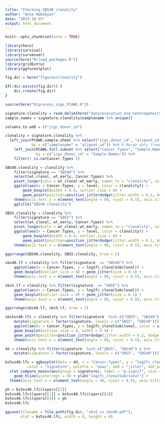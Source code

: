 ```yaml
---
title: "Checking SBS40 clonality"
author: "Anna Hakobyan"
date: "2023-10-15"
output: html_document
---
```


```r
knitr::opts_chunk$set(echo = TRUE)
```


``` r
library(here)
library(survival)
library(survminer)
source(here("R/load_packages.R"))
library(gridExtra)
library(ggforestplot)

fig.dir = here("figures/clonality")

if(!dir.exists(fig.dir)) {
    dir.create(fig.dir)
}
```

```r
source(here("R/process_sigs_PCAWG.R"))
```

```r
signature.clonality = read.delim(here("data/evolution_and_heterogeneity/2018-07-25-allSignatureChanges.txt"))
sample.names = signature.clonality$samplename %>% unique()

columns.to.add = c("icgc_donor_id")

clonality = signature.clonality %>%
  left_join(PCAWG.sample.sheet %>% select("icgc_donor_id", "aliquot_id"), 
            by = c("samplename" = "aliquot_id")) %>% # Merge data frames 
    left_join(PCAWG.full.subset %>% select("Cancer.Types", "Sample.Names"),
              by = c("icgc_donor_id" = "Sample.Names")) %>% 
    filter(! is.na(Cancer.Types ))
```


```r
SBS40.clonality = clonality %>% 
    filter(signature == "SBS40") %>% 
    select(wt_clonal, wt_early, Cancer.Types) %>% 
    pivot_longer(cols = wt_clonal:wt_early, names_to = "clonality", values_to = "level") %>% 
    ggplot(aes(x = Cancer.Types, y = level, color = clonality)) +
        geom_boxplot(width = 0.4, outlier.size = 0) + 
        geom_point(position=position_jitterdodge(jitter.width = 0.2, dodge.width = 0.4), size = 0.1) +
    theme(axis.text.x = element_text(angle = 90, vjust = 0.5), axis.title = element_blank()) +
    ggtitle("SBS40 clonality")

SBS5.clonality = clonality %>% 
    filter(signature == "SBS5") %>% 
    select(wt_clonal, wt_early, Cancer.Types) %>% 
    pivot_longer(cols = wt_clonal:wt_early, names_to = "clonality", values_to = "level") %>% 
    ggplot(aes(x = Cancer.Types, y = level, color = clonality)) +
        geom_boxplot(width = 0.4, outlier.size = 0) + 
        geom_point(position=position_jitterdodge(jitter.width = 0.2, dodge.width = 0.4), size = 0.1) +
    theme(axis.text.x = element_text(angle = 90, vjust = 0.5), axis.title = element_blank()) 

ggarrange(SBS40.clonality, SBS5.clonality, nrow = 2)

```


```r
sbs40.lf = clonality %>% filter(signature  == "SBS40") %>% 
    ggplot(aes(x = Cancer.Types, y = log2fc_clonalSubclonal)) +
    geom_boxplot(outlier.size = 0) + geom_jitter(size = 0.1) +
    theme(axis.text.x = element_text(angle = 90, vjust = 0.5), axis.title = element_blank()) 

sbs5.lf = clonality %>% filter(signature  == "SBS5") %>% 
    ggplot(aes(x = Cancer.Types, y = log2fc_clonalSubclonal)) +
    geom_boxplot(outlier.size = 0) + geom_jitter(size = 0.1) +
    theme(axis.text.x = element_text(angle = 90, vjust = 0.5), axis.title = element_blank()) 

ggarrange(sbs40.lf, sbs5.lf, nrow = 2)

```

```r
sbs5vs40.lfc = clonality %>% filter(signature  %in% c("SBS5", "SBS40") ) %>% 
    mutate(signature = factor(signature, levels = c("SBS5", "SBS40"))) %>% 
    ggplot(aes(x = Cancer.Types, y = log2fc_clonalSubclonal, color = signature)) +
    geom_boxplot(outlier.size = 0, width = 0.4) + 
    geom_point(position=position_jitterdodge(jitter.width = 0.2, dodge.width = 0.4), size = 0.1) +
    theme(axis.text.x = element_text(angle = 90, vjust = 0.5), axis.title = element_blank()) 
```

```r
dd = clonality %>% filter(signature  %in% c("SBS5", "SBS40") ) %>% 
    mutate(signature = factor(signature, levels = c("SBS5", "SBS40"))) 

bs5vs40.lfc = ggboxplot(data = dd, x = "Cancer.Types", y = "log2fc_clonalSubclonal",
          color = "signature", palette = "aaas", add = "jitter", add_params = list(size = 0.1))+
  stat_compare_means(aes(group = signature), label = "p.signif", size = 3) +
    geom_hline(yintercept = 0) + ylab("log2fc_clonalSubclonal") +
  theme(axis.text.x = element_text(angle = 90, vjust = 0.5), axis.title.x = element_blank())  

ph = bs5vs40.lfc$layers[[1]]
bs5vs40.lfc$layers[[1]] = bs5vs40.lfc$layers[[4]]
bs5vs40.lfc$layers[[4]] = ph
bs5vs40.lfc

ggsave(filename = file.path(fig.dir, "sbs5_vs_sbs40.pdf"), 
       plot = bs5vs40.lfc, width = 8, height = 6)
```

